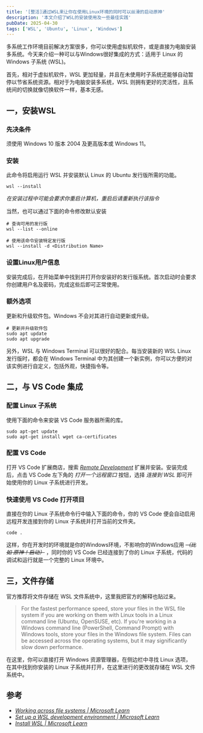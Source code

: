 ```yaml
---
title: '[整活]通过WSL来让你在使用Linux环境的同时可以丝滑的启动原神'
description: '本文介绍了WSL的安装使用及一些最佳实践'
pubDate: 2025-04-30
tags: ['WSL', 'Ubuntu', 'Linux', 'Windows']
---
```


多系统工作环境目前解决方案很多，你可以使用虚拟机软件，或是直接为电脑安装多系统。今天来介绍一种可以与Windows很好集成的方式：适用于 Linux 的 Windows 子系统 (WSL)。

首先，相对于虚拟机软件，WSL 更加轻量，并且在未使用时子系统还能够自动暂停以节省系统资源。相对于为电脑安装多系统，WSL 则拥有更好的灵活性，且系统间的切换就像切换软件一样，基本无感。

## 一，安装WSL

### 先决条件

须使用 Windows 10 版本 2004 及更高版本或 Windows 11。

### 安装
此命令将启用运行 WSL 并安装默认 Linux 的 Ubuntu 发行版所需的功能。

```shell
wsl --install
```

_在安装过程中可能会要求你重启计算机，重启后请重新执行该指令_

当然，也可以通过下面的命令修改默认安装

```shell
# 查询可用的发行版
wsl --list --online

# 使用该命令安装特定发行版
wsl --install -d <Distribution Name>
```

### 设置Linux用户信息

安装完成后，在开始菜单中找到并打开你安装好的发行版系统。首次启动时会要求你创建用户名及密码，完成这些后即可正常使用。

### 额外选项

更新和升级软件包。Windows 不会对其进行自动更新或升级。

```shell
# 更新并升级软件包
sudo apt update
sudo apt upgrade
```

另外，WSL 与 Windows Terminal 可以很好的配合。每当安装新的 WSL Linux 发行版时，都会在 Windows Terminal 中为其创建一个新实例，你可以方便的对该实例进行自定义，包括外观，快捷指令等。

## 二，与 VS Code 集成

### 配置 Linux 子系统

使用下面的命令来安装 VS Code 服务器所需的库。

```shell
sudo apt-get update
sudo apt-get install wget ca-certificates
```

### 配置 VS Code

打开 VS Code 扩展商店，搜索 [_Remote Development_](https://marketplace.visualstudio.com/items?itemName=ms-vscode-remote.vscode-remote-extensionpack) 扩展并安装。安装完成后，点击 VS Code 左下角的 _打开一个远程窗口_ 按钮，选择 _连接到 WSL_ 即可开始使用你的 Linux 子系统进行开发。

### 快速使用 VS Code 打开项目

直接在你的 Linux 子系统命令行中输入下面的命令，你的 VS Code 便会自动启用远程开发连接到你的 Linux 子系统并打开当前的文件夹。

```shell
code .
```

这样，你在开发时的环境就是你的Windows环境，不影响你的Windows应用 ~~_（比如 原神！启动）_~~ ，同时你的 VS Code 已经连接到了你的 Linux 子系统，代码的调试和运行就是一个完整的 Linux 环境中。

## 三，文件存储

官方推荐将文件存储在 WSL 文件系统中，这里我把官方的解释也贴过来。

> For the fastest performance speed, store your files in the WSL file system if you are working on them with Linux tools in a Linux command line (Ubuntu, OpenSUSE, etc). If you're working in a Windows command line (PowerShell, Command Prompt) with Windows tools, store your files in the Windows file system. Files can be accessed across the operating systems, but it may significantly slow down performance.

在这里，你可以直接打开 Windows 资源管理器，在侧边栏中寻找 Linux 选项，在其中找到你安装的 Linux 子系统并打开，在这里进行的更改就存储在 WSL 文件系统中。

## 参考
- [_Working across file systems | Microsoft Learn_](https://learn.microsoft.com/en-us/windows/wsl/filesystems#file-storage-and-performance-across-file-systems)
- [_Set up a WSL development environment | Microsoft Learn_](https://learn.microsoft.com/en-us/windows/wsl/setup/environment)
- [_Install WSL | Microsoft Learn_](https://learn.microsoft.com/en-us/windows/wsl/install)